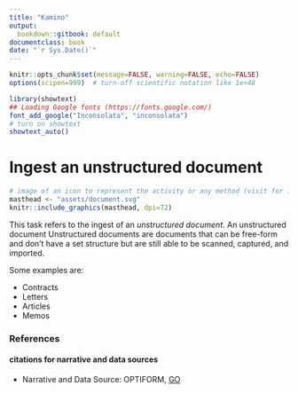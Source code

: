 ```yaml
---
title: "Kamino"
output:
  bookdown::gitbook: default
documentclass: book
date: "`r Sys.Date()`"
---
```


```r

knitr::opts_chunk$set(message=FALSE, warning=FALSE, echo=FALSE)
options(scipen=999)  # turn-off scientific notation like 1e+48

library(showtext)
## Loading Google fonts (https://fonts.google.com/)
font_add_google("Inconsolata", "inconsolata")
# turn on showtext
showtext_auto()

```

# Ingest an unstructured document

```r
# image of an icon to represent the activity or any method (visit for icon https://thenounproject.com/search/?q=attribute&i=4326168)
masthead <- "assets/document.svg"
knitr::include_graphics(masthead, dpi=72)
```



This task refers to the ingest of an _unstructured document_. An unstructured document Unstructured documents are documents that can be free-form and don’t have a set structure but are still able to be scanned, captured, and imported.

Some examples are:

* Contracts
* Letters
* Articles
* Memos


### References
#### citations for narrative and data sources

* Narrative and Data Source: OPTIFORM, [GO](https://www.optiform.com/news/structured-unstructured-documents/#:~:text=Unstructured%20documents%20are%20just%20that,Articles){target="_blank"} 
